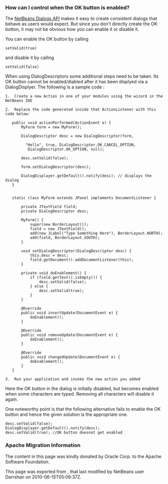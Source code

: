 <!--

    Licensed to the Apache Software Foundation (ASF) under one
    or more contributor license agreements.  See the NOTICE file
    distributed with this work for additional information
    regarding copyright ownership.  The ASF licenses this file
    to you under the Apache License, Version 2.0 (the
    "License"); you may not use this file except in compliance
    with the License.  You may obtain a copy of the License at

      http://www.apache.org/licenses/LICENSE-2.0

    Unless required by applicable law or agreed to in writing,
    software distributed under the License is distributed on an
    "AS IS" BASIS, WITHOUT WARRANTIES OR CONDITIONS OF ANY
    KIND, either express or implied.  See the License for the
    specific language governing permissions and limitations
    under the License.

-->

===How can I control when the OK button is enabled?===

The [http://bits.netbeans.org/dev/javadoc/org-openide-dialogs/index.html?overview-summary.html NetBeans Dialogs API] makes it easy to create consistent dialogs that behave as users would expect.  But since you don't directly create the OK button, it may not be obvious how you can enable it or disable it.

You can enable the OK button by calling <pre>setValid(true)</pre> and disable it by calling <pre>setValid(false)</pre>


When using DialogDescriptors some additional steps need to be taken. Its OK button cannot be enabled/diabled after it has been displyed via a DialogDisplyer. The following is a sample code : 

<pre>
1.  Create a new Action in one of your modules using the wizard in the
NetBeans IDE

2.  Replace the code generated inside that ActionListener with this code below:

   public void actionPerformed(ActionEvent e) {
       MyForm form = new MyForm();

       DialogDescriptor desc = new DialogDescriptor(form,

         "Hello", true, DialogDescriptor.OK_CANCEL_OPTION,
          DialogDescriptor.OK_OPTION, null);

       desc.setValid(false);

       form.setDialogDescriptor(desc);

       DialogDisplayer.getDefault().notify(desc); // displays the dialog
   }


   static class MyForm extends JPanel implements DocumentListener {

       private JTextField field;
       private DialogDescriptor desc;

       MyForm() {
           super(new BorderLayout());
           field = new JTextField();
           add(new JLabel("Type Something Here"), BorderLayout.NORTH);
           add(field, BorderLayout.SOUTH);
       }

       void setDialogDescriptor(DialogDescriptor desc) {
           this.desc = desc;
           field.getDocument().addDocumentListener(this);
       }

       private void doEnablement() {
           if (field.getText().isEmpty()) {
               desc.setValid(false);
           } else {
               desc.setValid(true);
           }
       }

       @Override
       public void insertUpdate(DocumentEvent e) {
           doEnablement();
       }

       @Override
       public void removeUpdate(DocumentEvent e) {
           doEnablement();
       }

       @Override
       public void changedUpdate(DocumentEvent e) {
           doEnablement();
       }
   }

3.  Run your application and invoke the new action you added
</pre>

Here the OK button in the dialog is initially disabled, but becomes enabled when some characters are typed. Removing all characters will disable it again. 

One noteworthy point is that the following alternative fails to enable the OK button and hence the given solution is the appropriate one.

<pre>
desc.setValid(false);
DialogDisplayer.getDefault().notify(desc);
desc.setValid(true); //OK button doesnot get enabled
</pre>

===Apache Migration Information===

The content in this page was kindly donated by Oracle Corp. to the
Apache Software Foundation.

This page was exported from , 
that last modified by NetBeans user Darrshan 
on 2010-06-15T05:06:37Z.

